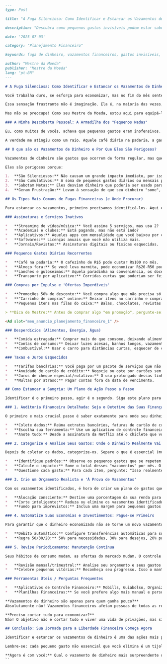```md
---
type: Post

title: "A Fuga Silenciosa: Como Identificar e Estancar os Vazamentos de Dinheiro Que Destroem Suas Finanças"

description: "Descubra como pequenos gastos invisíveis podem estar sabotando sua saúde financeira. Aprenda a identificar e eliminar os 'vazamentos de dinheiro' que impedem você de alcançar seus objetivos."

date: '2025-07-03'

category: "Planejamento Financeiro"

keywords: fuga de dinheiro, vazamentos financeiros, gastos invisíveis, controle financeiro, orçamento pessoal, economia inteligente, sabotagem financeira

author: "Mestre da Moeda"
publisher: "Mestre da Moeda"
lang: "pt-BR"
---

# A Fuga Silenciosa: Como Identificar e Estancar os Vazamentos de Dinheiro Que Destroem Suas Finanças

Você trabalha duro, se esforça para economizar, mas no fim do mês sente que seu dinheiro simplesmente… evapora? Essa é uma queixa comum que ouço de muitos leitores do Mestre da Moeda, e eu sei exatamente a sensação. É como ter um balde com um buraco: por mais que você encha, ele nunca permanece cheio.

Essa sensação frustrante não é imaginação. Ela é, na maioria das vezes, o resultado de algo que chamo de **"fuga silenciosa"** ou **"vazamentos de dinheiro"**. São aqueles pequenos gastos, muitas vezes invisíveis e recorrentes, que, somados, minam sua capacidade de poupar e investir, impedindo você de alcançar seus sonhos financeiros.

Mas não se preocupe! Como seu Mestre da Moeda, estou aqui para equipá-lo com as ferramentas e o conhecimento necessários para se tornar um verdadeiro detetive financeiro. Neste post, você aprenderá a identificar esses vazamentos e, o mais importante, a estancá-los de uma vez por todas, garantindo que seu dinheiro trabalhe a seu favor.

### A Minha Descoberta Pessoal: A Armadilha dos "Pequenos Nadas"

Eu, como muitos de vocês, achava que pequenos gastos eram inofensivos. Meu foco estava sempre nas grandes despesas: aluguel, financiamento, carro. O resto parecia tão insignificante... Até que, em um período de reavaliação total das minhas finanças, decidi fazer uma auditoria rigorosa de 30 dias. Cada centavo que saía da minha carteira ou conta era anotado, sem exceção.

A verdade me atingiu como um raio. Aquele café diário na padaria, a garrafa de água comprada na rua, a pequena compra impulsiva online de um item "barato" que "eu precisava"... Separadamente, pareciam pífios, quase inexistentes. Juntos, eles eram um **buraco negro** que engolia algo entre 15% e 20% da minha renda mensal! Meu estômago revirou. Todo o meu esforço em cortar custos grandes estava sendo sabotado por esses "pequenos nadas" que eu nem notava. A verdadeira armadilha não é o custo unitário, mas a frequência e a falta de consciência. O inimigo não é o gasto em si, mas a invisibilidade e a recorrência dele. Essa experiência me ensinou que, muitas vezes, as maiores economias não vêm de cortar grandes despesas, mas de tampar múltiplos pequenos vazamentos.

## O que são os Vazamentos de Dinheiro e Por Que Eles São Perigosos?

Vazamentos de dinheiro são gastos que ocorrem de forma regular, mas que você não percebe ou subestima o impacto financeiro acumulado. Pense neles como pequenos buracos em seu bolso: cada moeda que cai parece insignificante, mas ao final do dia, sua carteira está vazia.

Eles são perigosos porque:

1.  **São Silenciosos:** Não causam um grande impacto imediato, por isso passam despercebidos.
2.  **São Cumulativos:** A soma de pequenos gastos diários ou mensais pode ser assustadoramente alta.
3.  **Sabotam Metas:** Eles desviam dinheiro que poderia ser usado para construir sua reserva de emergência, investir para a aposentadoria ou realizar grandes sonhos.
4.  **Geram Frustração:** Levam à sensação de que seu dinheiro "some", diminuindo sua motivação para o controle financeiro.

## Os Tipos Mais Comuns de Fugas Financeiras (e Onde Procurar)

Para estancar os vazamentos, primeiro precisamos identificá-los. Aqui estão os pontos mais comuns onde seu dinheiro pode estar escoando:

### Assinaturas e Serviços Inativos

*   **Streaming de vídeo/música:** Você assina 5 serviços, mas usa 2?
*   **Academias e clubes:** Está pagando, mas não está indo?
*   **Aplicativos:** Aqueles apps com mensalidade que você baixou por curiosidade e esqueceu.
*   **Softwares:** Licenças anuais que você não utiliza mais.
*   **Jornais/Revistas:** Assinaturas digitais ou físicas esquecidas.

### Pequenos Gastos Diários Recorrentes

*   **Café na padaria:** O cafezinho de R$5 pode custar R$100 no mês.
*   **Almoço fora:** Se você leva marmita, pode economizar R$20-R50 por dia.
*   **Lanches e guloseimas:** Aquela paradinha na conveniência, os doces no supermercado.
*   **Transporte por aplicativo:** Corridas curtas que poderiam ser feitas a pé ou de transporte público.

### Compras por Impulso e 'Ofertas Imperdíveis'

*   **Promoções 50% de desconto:** Você compra algo que não precisa só porque está barato?
*   **"Carrinho de compras" online:** Deixar itens no carrinho e comprar depois só por pressão de "últimas unidades".
*   **Pequenos itens nas filas do caixa:** Balas, chocolates, revistas que você pega no impulso.

> **Dica de Mestre:** Antes de comprar algo "em promoção", pergunte-se: "Eu compraria isso se estivesse com o preço cheio? Eu realmente preciso disso AGORA?" Se a resposta for não para qualquer uma das perguntas, é um gasto de impulso disfarçado.

<Ad slot="meu_anuncio_planejamento_financeiro_1" />

### Desperdícios (Alimentos, Energia, Água)

*   **Comida estragada:** Comprar mais do que consome, deixando alimentos vencerem na geladeira.
*   **Contas de consumo:** Deixar luzes acesas, banhos longos, vazamentos de torneiras.
*   **Combustível:** Usar o carro para distâncias curtas, esquecer de calibrar pneus.

### Taxas e Juros Esquecidos

*   **Tarifas bancárias:** Você paga por um pacote de serviços que não usa totalmente?
*   **Anuidade de cartão de crédito:** Negocie ou opte por cartões sem anuidade.
*   **Juros de cheque especial/rotativo:** O uso prolongado dessas linhas de crédito pode ser devastador.
*   **Multas por atraso:** Pagar contas fora da data de vencimento.

## Como Estancar a Sangria: Um Plano de Ação Passo a Passo

Identificar é o primeiro passo, agir é o segundo. Siga este plano para selar seus vazamentos financeiros:

### 1. Auditoria Financeira Detalhada: Seja o Detetive das Suas Finanças

O primeiro e mais crucial passo é saber exatamente para onde seu dinheiro está indo. Isso significa rastrear cada centavo que entra e, principalmente, que sai.

*   **Colete dados:** Reúna extratos bancários, faturas de cartão de crédito, recibos, etc., dos últimos 30 a 60 dias.
*   **Escolha sua ferramenta:** Use um aplicativo de controle financeiro (existem muitos excelentes gratuitos!), uma planilha, ou até mesmo um caderno. O importante é que funcione para você.
*   **Anote tudo:** Desde a assinatura da Netflix até o chiclete que você comprou. Seja honesto e detalhista.

### 2. Categorize e Analise Seus Gastos: Onde o Dinheiro Realmente Vai

Depois de coletar os dados, categorize-os. Separe o que é essencial (moradia, alimentação básica, transporte para o trabalho) do que é supérfluo (lazer, delivery, compras por impulso).

*   **Identifique padrões:** Observe os pequenos gastos que se repetem. São esses os principais vazamentos.
*   **Calcule o impacto:** Some o total desses "vazamentos" por mês. O valor provavelmente o surpreenderá.
*   **Questione cada gasto:** Para cada item, pergunte: "Isso realmente me traz valor? É essencial? Existe uma alternativa mais barata?"

### 3. Crie um Orçamento Realista e 'À Prova de Vazamentos'

Com os vazamentos identificados, é hora de criar um plano de gastos que incorpore essa nova consciência. Um **orçamento pessoal** não é uma camisa de força, mas um mapa para seus objetivos financeiros. Para aprender a fundo sobre como criar um, confira nosso [guia completo de orçamento financeiro](/blog/como-fazer-um-orcamento-pessoal) (texto âncora: orçamento financeiro).

*   **Alocação consciente:** Destine uma porcentagem da sua renda para cada categoria de gasto, incluindo lazer e pequenos prazeres, mas com limites.
*   **Corte inteligente:** Reduza ou elimine os vazamentos identificados. Cancele assinaturas não usadas, comece a levar marmita, negocie taxas.
*   **Fundo para imprevistos:** Inclua uma margem para pequenos gastos não planejados, evitando o uso de crédito emergencial.

### 4. Automatize Suas Economias e Investimentos: Pague-se Primeiro

Para garantir que o dinheiro economizado não se torne um novo vazamento, automatize suas economias e investimentos.

*   **Débito automático:** Configure transferências automáticas para sua poupança ou conta de investimento assim que seu salário cair.
*   **Regra 50/30/20:** 50% para necessidades, 30% para desejos, 20% para poupança e dívidas. Adapte conforme sua realidade. Para saber mais sobre como a regra 50/30/20 pode transformar suas finanças, veja nosso post sobre [regras de orçamento financeiro](/blog/regras-de-orcamento-financeiro) (texto âncora: regras de orçamento financeiro).

### 5. Revise Periodicamente: Manutenção Contínua

Seus hábitos de consumo mudam, as ofertas do mercado mudam. O controle financeiro é um processo contínuo.

*   **Revisão mensal/trimestral:** Analise seu orçamento e seus gastos para ver se algo mudou ou se novos vazamentos surgiram.
*   **Celebre pequenas vitórias:** Reconheça seu progresso. Isso o manterá motivado.

### Ferramentas Úteis / Perguntas Frequentes

*   **Aplicativos de Controle Financeiro:** Mobills, Guiabolso, Organizze. Esses apps se conectam à sua conta bancária e categorizam seus gastos automaticamente, facilitando a identificação dos vazamentos.
*   **Planilhas Financeiras:** Se você prefere algo mais manual e personalizável, o Google Sheets ou o Excel são excelentes para criar sua própria planilha de controle. Existem diversos modelos gratuitos online.

**Vazamentos de dinheiro são apenas para quem ganha pouco?**
Absolutamente não! Vazamentos financeiros afetam pessoas de todas as rendas. Na verdade, quem tem mais dinheiro pode ter mais e maiores vazamentos por não se atentar aos detalhes. O problema não é quanto você ganha, mas como você gerencia o que ganha.

**Preciso cortar tudo para economizar?**
Não! O objetivo não é cortar tudo e viver uma vida de privações, mas sim gastar de forma consciente e intencional. Ao eliminar os vazamentos, você libera dinheiro para as coisas que realmente importam para você, seja um objetivo financeiro grande ou um prazer ocasional que traga real felicidade.

## Conclusão: Sua Jornada para a Liberdade Financeira Começa Agora

Identificar e estancar os vazamentos de dinheiro é uma das ações mais poderosas que você pode tomar para assumir o controle de suas finanças. É um processo que exige autoconsciência e disciplina, mas os resultados – mais dinheiro no seu bolso, menos estresse e a capacidade de realizar seus sonhos – valem cada esforço.

Lembre-se: cada pequeno gasto não essencial que você elimina é um tijolo a mais na construção da sua liberdade financeira. Comece hoje, com um único vazamento, e veja a mágica acontecer!

**Agora é com você:** Qual o vazamento de dinheiro mais surpreendente que você descobriu ou que suspeita ter em suas finanças? Compartilhe nos comentários e vamos te ajudar a encontrar a solução!
``